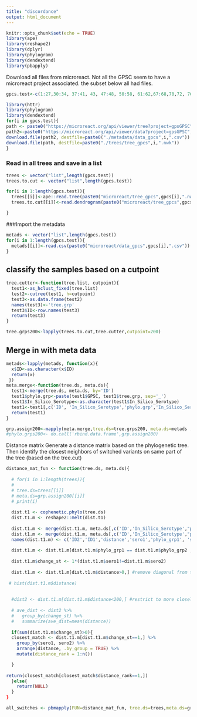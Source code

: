 ```yaml
---
title: "discordance"
output: html_document
---
```


```r
knitr::opts_chunk$set(echo = TRUE)
library(ape)
library(reshape2)
library(dplyr)
library(phylogram)
library(dendextend)
library(pbapply)
```

Download all files from microreact. Not all the GPSC seem to have a microreact project associated. the subset below all had files.

```r
gpcs.test<-c(1:27,30:34, 37:41, 43, 47:48, 50:58, 61:62,67:68,70,72, 76,78, 79,80,81,90,91,93, 94,97,103,105,117, 131)
```

```r
library(httr)
library(phylogram)
library(dendextend)
for(i in gpcs.test){
path <- paste0("https://microreact.org/api/viewer/tree?project=gpsGPSC",i)
path2<-paste0("https://microreact.org/api/viewer/data?project=gpsGPSC",i)
download.file(path2, destfile=paste0("./metadata/data_gpcs",i,".csv"))
download.file(path, destfile=paste0("./trees/tree_gpcs",i,".nwk"))
}
```


### Read in all trees and save in a list
```r
trees <- vector("list",length(gpcs.test))
trees.to.cut <- vector("list",length(gpcs.test))

for(i in 1:length(gpcs.test)){
  trees[[i]]<-ape::read.tree(paste0("microreact/tree_gpcs",gpcs[i],".nwk"))
  trees.to.cut[[i]]<-read.dendrogram(paste0("microreact/tree_gpcs",gpcs[i],".nwk"))

}  
```

###Import the metadata
```r
metads <- vector("list",length(gpcs.test))
for(i in 1:length(gpcs.test)){
  metads[[i]]<-read.csv(paste0("microreact/data_gpcs",gpcs[i],".csv"))
} 
```

## classify the samples based on a cutpoint
```r
tree.cutter<-function(tree.list, cutpoint){
  test1<-as_hclust_fixed(tree.list)
  test2<-cutree(test1, h=cutpoint)
  test3<-as.data.frame(test2)
  names(test3)<-'tree.grp'
  test3$ID<-row.names(test3)
  return(test3)
}

tree.grps200<-lapply(trees.to.cut,tree.cutter,cutpoint=200)

```

## Merge in with meta data
```r
metads<-lapply(metads, function(x){
  x$ID<-as.character(x$ID)
  return(x)
 })
meta.merge<-function(tree.ds, meta.ds){
  test1<-merge(tree.ds, meta.ds, by='ID')
  test1$phylo.grp<-paste(test1$GPSC, test1$tree.grp, sep='_')
  test1$In_Silico_Serotype<-as.character(test1$In_Silico_Serotype)
  test1<-test1[,c('ID', 'In_Silico_Serotype','phylo.grp','In_Silico_Serotype' )]
  return(test1)
}

grp.assign200<-mapply(meta.merge,tree.ds=tree.grps200, meta.ds=metads , SIMPLIFY=F)
#phylo.grps200<- do.call('rbind.data.frame',grp.assign200)
```


Distance matrix
Generate a distance matrix based on the phylogenetic tree. Then identify the closest neighbors of switched variants on same part of the tree (based on the tree.cut)
```r
distance_mat_fun <- function(tree.ds, meta.ds){
  
  # for(i in 1:length(trees)){
  #   
  # tree.ds=trees[[i]]
  # meta.ds=grp.assign200[[i]]
  # print(i)
  
  dist.t1 <- cophenetic.phylo(tree.ds)
  dist.t1.m <- reshape2::melt(dist.t1)
  
  dist.t1.m <- merge(dist.t1.m, meta.ds[,c('ID','In_Silico_Serotype',"phylo.grp")], by.x='Var1', by.y='ID', all.x=T)
  dist.t1.m <- merge(dist.t1.m, meta.ds[,c('ID','In_Silico_Serotype',"phylo.grp")], by.x='Var2', by.y='ID', all.x=T)
  names(dist.t1.m) <- c('ID2','ID1','distance','sero1','phylo_grp1', 'sero2','phylo_grp2')
  
  dist.t1.m <- dist.t1.m[dist.t1.m$phylo_grp1 == dist.t1.m$phylo_grp2 , ] #only consider pairs on same part of the tree
  
  dist.t1.m$change_st <- 1*(dist.t1.m$sero1!=dist.t1.m$sero2)
  
  dist.t1.m <- dist.t1.m[dist.t1.m$distance>0,] #remove diagonal from the distance matrix
  
 # hist(dist.t1.m$distance)
  
  
  #dist2 <- dist.t1.m[dist.t1.m$distance<200,] #restrict to more closely-related strains
  
  # ave_dist <- dist2 %>%
  #   group_by(change_st) %>%
  #   summarize(ave_dist=mean(distance))
  
  if(sum(dist.t1.m$change_st)>0){
  closest_match <- dist.t1.m[dist.t1.m$change_st==1,] %>%
    group_by(sero1, sero2) %>%
    arrange(distance, .by_group = TRUE) %>%
    mutate(distance_rank = 1:n())

  }
  
return(closest_match[closest_match$distance_rank==1,])
  }else{
    return(NULL)
  }
}

all_switches <- pbmapply(FUN=distance_mat_fun, tree.ds=trees,meta.ds=grp.assign200, SIMPLIFY = F)
```



